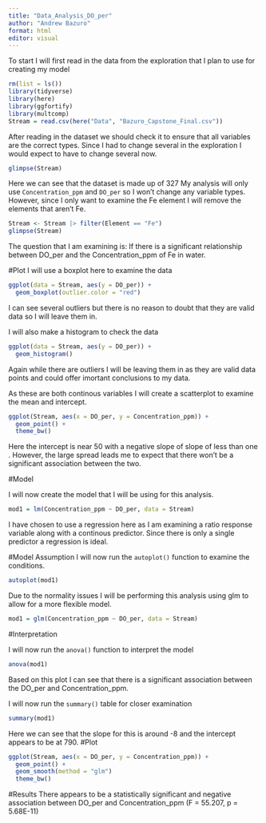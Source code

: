 ```yaml
---
title: "Data_Analysis_DO_per"
author: "Andrew Bazuro"
format: html
editor: visual
---
```


To start I will first read in the data from the exploration that I plan to use for creating my model

```r
rm(list = ls())
library(tidyverse)
library(here)
library(ggfortify)
library(multcomp)
Stream = read.csv(here("Data", "Bazuro_Capstone_Final.csv"))
```

After reading in the dataset we should check it to ensure that all variables are the correct types. Since I had to change several in the exploration I would expect to have to change several now.

```r
glimpse(Stream)
```

Here we can see that the dataset is made up of 327 My analysis will only use `Concentration_ppm` and `DO_per` so I won't change any variable types. However, since I only want to examine the Fe element I will remove the elements that aren't Fe.

```r
Stream <- Stream |> filter(Element == "Fe")
glimpse(Stream)
```

The question that I am examining is: If there is a significant relationship between DO_per and the Concentration_ppm of Fe in water.

#Plot I will use a boxplot here to examine the data

```r
ggplot(data = Stream, aes(y = DO_per)) +
  geom_boxplot(outlier.color = "red")
```

I can see several outliers but there is no reason to doubt that they are valid data so I will leave them in.

I will also make a histogram to check the data

```r
ggplot(data = Stream, aes(y = DO_per)) +
  geom_histogram()
```
Again while there are outliers I will be leaving them in as they are valid data points and could offer imortant conclusions to my data.

As these are both continous variables I will create a scatterplot to examine the mean and intercept.

```r
ggplot(Stream, aes(x = DO_per, y = Concentration_ppm)) +
  geom_point() +
  theme_bw()
```

Here the intercept is near 50 with a negative slope of slope of less than one . However, the large spread leads me to expect that there won't be a significant association between the two. 


#Model 

I will now create the model that I will be using for this analysis.

```r
mod1 = lm(Concentration_ppm ~ DO_per, data = Stream)
```

I have chosen to use a regression here as I am examining a ratio response variable along with a continous predictor. Since there is only a single predictor a regression is ideal. 

#Model Assumption I will now run the `autoplot()` function to examine the conditions.

```r
autoplot(mod1)
```
Due to the normality issues I will be performing this analysis using glm to allow for a more flexible model.

```r
mod1 = glm(Concentration_ppm ~ DO_per, data = Stream)
```

#Interpretation 

I will now run the `anova()` function to interpret the model

```r
anova(mod1)
```

Based on this plot I can see that there is a significant association between the DO_per and Concentration_ppm.

I will now run the `summary()` table for closer examination

```r
summary(mod1)
```

Here we can see that the slope for this is around -8 and the intercept appears to be at 790.
#Plot

```r
ggplot(Stream, aes(x = DO_per, y = Concentration_ppm)) +
  geom_point() +
  geom_smooth(method = "glm")
  theme_bw()
```

#Results There appears to be a statistically significant and negative association between DO_per and Concentration_ppm (F = 55.207, p = 5.68E-11)
